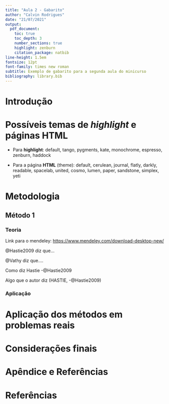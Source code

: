 ---
title: "Aula 2 - Gabarito"
author: "Calvin Rodrigues"
date: "21/07/2021"
output: 
  pdf_document:
    toc: true
    toc_depth: 3
    number_sections: true
    highlight: zenburn
    citation_package: natbib
line-height: 1.5em
fontsize: 12pt
font-family: times new roman
subtitle: Exemplo de gabarito para a segunda aula do minicurso
bibliography: library.bib
---

\newpage

# Introdução

\newpage
# Possíveis temas de *highlight* e páginas HTML

- Para **highlight**: default, tango, pygments, kate, monochrome, espresso, zenburn, haddock   

- Para a página **HTML** (theme): default, cerulean, journal, flatly, darkly, readable, spacelab, united, cosmo, lumen, paper, sandstone, simplex, yeti

\newpage

# Metodologia

## Método 1

### Teoria

Link para o mendeley: <https://www.mendeley.com/download-desktop-new/>

@Hastie2009 diz que...

@Vathy diz que....

Como diz Hastie -@Hastie2009

Algo que o autor diz (HASTIE, -@Hastie2009)

### Aplicação

\newpage

# Aplicação dos métodos em problemas reais

\newpage

# Considerações finais

\newpage

# Apêndice e Referências

\newpage
# Referências









